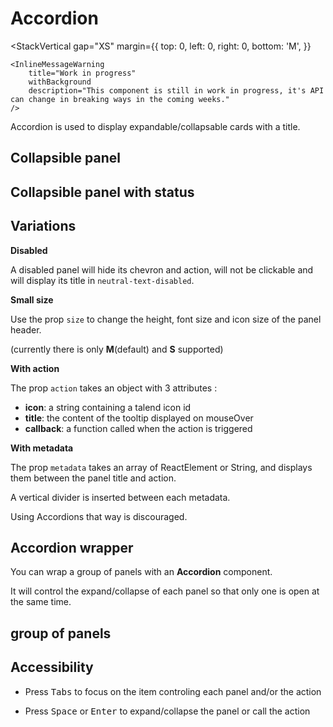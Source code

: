 

<Meta of={Stories} />

# Accordion

<Badges />

<StackVertical
	gap="XS"
	margin={{
		top: 0,
		left: 0,
		right: 0,
		bottom: 'M',
	}}
>
	<InlineMessageWarning
		title="Work in progress"
		withBackground
		description="This component is still in work in progress, it's API can change in breaking ways in the coming weeks."
	/>
</StackVertical>

Accordion is used to display expandable/collapsable cards with a title.

## Collapsible panel

<Canvas of={Stories.SimpleCollapsiblePanel} />

## Collapsible panel with status

<Canvas of={Stories.StatusCollapsiblePanel} />

## Variations

**Disabled**

A disabled panel will hide its chevron and action, will not be clickable and will display its title in `neutral-text-disabled`.

<Canvas of={Stories.DisabledPanel} />

**Small size**

Use the prop `size` to change the height, font size and icon size of the panel header.

(currently there is only <b>M</b>(default) and <b>S</b> supported)

<Canvas of={Stories.SmallPanel} />

**With action**

The prop `action` takes an object with 3 attributes :

- <b>icon</b>: a string containing a talend icon id
- <b>title</b>: the content of the tooltip displayed on mouseOver
- <b>callback</b>: a function called when the action is triggered

<Canvas of={Stories.WithAction} />

**With metadata**

The prop `metadata` takes an array of ReactElement or String, and displays them between the panel title and action.

A vertical divider is inserted between each metadata.

Using Accordions that way is discouraged.

<Canvas of={Stories.WithMetadata} />

## Accordion wrapper

You can wrap a group of panels with an <b>Accordion</b> component.

It will control the expand/collapse of each panel so that only one is open at the same time.

<Canvas of={Stories.AccordionWrapper} />

## group of panels

<Canvas of={Stories.GroupOfSimplePanels} />

## Accessibility

- Press <kbd>Tabs</kbd> to focus on the item controling each panel and/or the action

- Press <kbd>Space</kbd> or <kbd>Enter</kbd> to expand/collapse the panel or call the action
